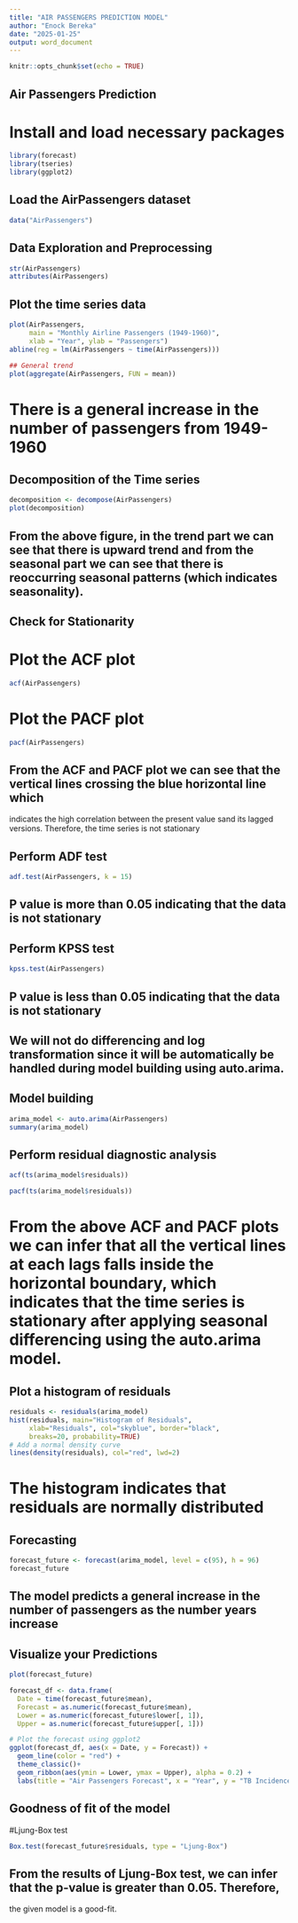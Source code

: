 ---
title: "AIR PASSENGERS PREDICTION MODEL"
author: "Enock Bereka"
date: "2025-01-25"
output: word_document
---

```{r setup, include=FALSE}
knitr::opts_chunk$set(echo = TRUE)
```

## Air Passengers Prediction
# Install and load necessary packages
```{r warning=FALSE, message=FALSE}
library(forecast)
library(tseries)
library(ggplot2)
```

## Load the AirPassengers dataset
```{r warning=FALSE, message=FALSE}
data("AirPassengers")
```

## Data Exploration and Preprocessing
```{r warning=FALSE, message=FALSE}
str(AirPassengers)
attributes(AirPassengers)
```

## Plot the time series data
```{r warning=FALSE, message=FALSE}
plot(AirPassengers, 
     main = "Monthly Airline Passengers (1949-1960)",
     xlab = "Year", ylab = "Passengers")
abline(reg = lm(AirPassengers ~ time(AirPassengers)))
```

```{r warning=FALSE, message=FALSE}
## General trend
plot(aggregate(AirPassengers, FUN = mean))
```
# There is a general increase in the number of passengers from 1949-1960

## Decomposition of the Time series
```{r warning=FALSE, message=FALSE}
decomposition <- decompose(AirPassengers)
plot(decomposition)
```
## From the above figure, in the trend part we can see that there is upward trend and from the seasonal part we can see that there is reoccurring seasonal patterns (which indicates seasonality).

## Check for Stationarity
# Plot the ACF plot
```{r warning=FALSE, message=FALSE}
acf(AirPassengers)
```

# Plot the PACF plot
```{r warning=FALSE, message=FALSE}
pacf(AirPassengers)
```
## From the ACF and PACF plot we can see that the vertical lines crossing the blue horizontal line which
indicates the high correlation between the present value sand its lagged versions. Therefore, the 
time series is not stationary 

## Perform ADF test
```{r warning=FALSE, message=FALSE}
adf.test(AirPassengers, k = 15)
```
## P value is more than 0.05 indicating that the data is not stationary

## Perform KPSS test
```{r warning=FALSE, message=FALSE}
kpss.test(AirPassengers)
```
## P value is less than 0.05 indicating that the data is not stationary
## We will not do differencing and log transformation since it will be automatically be handled during model building using auto.arima.

## Model building
```{r warning=FALSE, message=FALSE}
arima_model <- auto.arima(AirPassengers)
summary(arima_model)
```

## Perform residual diagnostic analysis
```{r warning=FALSE, message=FALSE}
acf(ts(arima_model$residuals))
```
```{r warning=FALSE, message=FALSE}
pacf(ts(arima_model$residuals))
```
# From the above ACF and PACF plots we can infer that all the vertical lines at each lags falls inside the horizontal boundary, which indicates that the time series is stationary after applying seasonal differencing using the auto.arima model. 

## Plot a histogram of residuals
```{r warning=FALSE, message=FALSE}
residuals <- residuals(arima_model)
hist(residuals, main="Histogram of Residuals", 
     xlab="Residuals", col="skyblue", border="black", 
     breaks=20, probability=TRUE)
# Add a normal density curve
lines(density(residuals), col="red", lwd=2)
```
# The histogram indicates that residuals are normally distributed

## Forecasting
```{r warning=FALSE, message=FALSE}
forecast_future <- forecast(arima_model, level = c(95), h = 96)
forecast_future
```
## The model predicts a general increase in the number of passengers as the number years increase

## Visualize your Predictions
```{r warning=FALSE, message=FALSE}
plot(forecast_future)
```
```{r warning=FALSE, message=FALSE}
forecast_df <- data.frame(
  Date = time(forecast_future$mean),
  Forecast = as.numeric(forecast_future$mean),
  Lower = as.numeric(forecast_future$lower[, 1]),
  Upper = as.numeric(forecast_future$upper[, 1]))

# Plot the forecast using ggplot2
ggplot(forecast_df, aes(x = Date, y = Forecast)) +
  geom_line(color = "red") +
  theme_classic()+
  geom_ribbon(aes(ymin = Lower, ymax = Upper), alpha = 0.2) +
  labs(title = "Air Passengers Forecast", x = "Year", y = "TB Incidence")
```

## Goodness of fit of the model
#Ljung-Box test
```{r warning=FALSE, message=FALSE}
Box.test(forecast_future$residuals, type = "Ljung-Box")
```
## From the results of Ljung-Box test, we can infer that the p-value is greater than 0.05. Therefore,
the given model is a good-fit.


